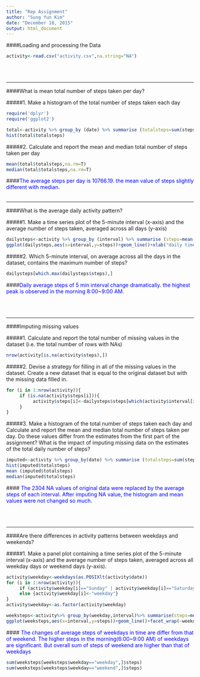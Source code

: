 ```yaml
---
title: "Rep Assignment"
author: "Sung Yun Kim"
date: "December 18, 2015"
output: html_document
---
```


####Loading and processing the Data

```r
activity<-read.csv("activity.csv",na.string="NA")
```
<br>
<br>

---------------------------

####What is mean total number of steps taken per day?

#####1. Make a histogram of the total number of steps taken each day

```r
require('dplyr')
require('ggplot2')
```

```r
total<-activity %>% group_by (date) %>% summarise (totalsteps=sum(steps)) 
hist(total$totalsteps)
```

#####2. Calculate and report the mean and median total number of steps taken per day

```r
mean(total$totalsteps,na.rm=T)
median(total$totalsteps,na.rm=T)
```

####<span style="color:blue">The average steps per day is 10766.19. the mean value of steps slightly different with median.</span>
<br>
<br>

---------------------------

####What is the average daily activity pattern?

#####1. Make a time series plot of the 5-minute interval (x-axis) and the average number of steps taken, averaged across all days (y-axis)
```r
dailysteps<-activity %>% group_by (interval) %>% summarise (steps=mean(steps,na.rm=T))
ggplot(dailysteps,aes(x=interval,y=steps))+geom_line()+xlab("daily time")+ylab("average steps")
```

#####2. Which 5-minute interval, on average across all the days in the dataset, contains the maximum number of steps?
```r
dailysteps[which.max(dailysteps$steps),]
```

####<span style="color:blue">Daily average steps of 5 min interval change dramatically. the highest peak is observed in the morning 8:00~9:00 AM.</span>

<br>
<br>

---------------------------

####Imputing missing values

#####1. Calculate and report the total number of missing values in the dataset (i.e. the total number of rows with NAs)
```r
nrow(activity[is.na(activity$steps),])
```

#####2. Devise a strategy for filling in all of the missing values in the dataset. Create a new dataset that is equal to the original dataset but with the missing data filled in.
```r
for (i in 1:nrow(activity)){
     if (is.na(activity$steps[i])){
          activity$steps[i]<-dailysteps$steps[which(activity$interval[i]==dailysteps$interval)]
     }
}
```


#####3. Make a histogram of the total number of steps taken each day and Calculate and report the mean and median total number of steps taken per day. 
Do these values differ from the estimates from the first part of the assignment? What is the impact of imputing missing data on the estimates of the total daily number of steps?
```r
imputed<-activity %>% group_by(date) %>% summarise (totalsteps=sum(steps))
hist(imputed$totalsteps)
mean (imputed$totalsteps)
median(imputed$totalsteps)
```

####<span style="color:blue"> The 2304 NA values of original data were replaced by the average steps of each interval. After imputing NA value, the histogram and mean values were not changed so much. </span>

<br>
<br>

---------------------------

####Are there differences in activity patterns between weekdays and weekends?

#####1. Make a panel plot containing a time series plot of the 5-minute interval (x-axis) and the average number of steps taken, averaged across all weekday days or weekend days (y-axis). 

```r
activity$weekday<-weekdays(as.POSIXlt(activity$date))
for (i in 1:nrow(activity)){
     if (activity$weekday[i]=="Sunday" | activity$weekday[i]=="Saturday"){activity$weekday[i]<-"weekend"}
     else {activity$weekday[i]<-"weekday"}
}
activity$weekday<-as.factor(activity$weekday)

weeksteps<-activity%>% group_by(weekday,interval)%>% summarise(steps=mean(steps))
ggplot(weeksteps,aes(x=interval,y=steps))+geom_line()+facet_wrap(~weekday,ncol=1)

```

####<span style="color:blue"> The changes of average steps of weekdays in time are differ from that of weekend. The higher steps in the morning(6:00~9:00 AM) of weekdays are significant. But overall sum of steps of weekend are higher than that of weekdays</span>

```r
sum(weeksteps[weeksteps$weekday=="weekday",]$steps)
sum(weeksteps[weeksteps$weekday=="weekend",]$steps)
```





